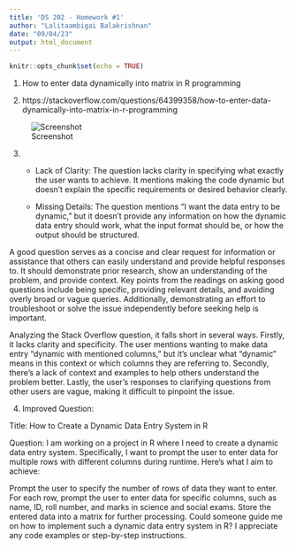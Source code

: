---
title: 'DS 202 - Homework #1'
author: "Lalitaambigai Balakrishnan"
date: "09/04/23"
output: html_document
---

```{r setup, include=FALSE}
knitr::opts_chunk$set(echo = TRUE)
```




1. How to enter data dynamically into matrix in R programming

2. https://stackoverflow.com/questions/64399358/how-to-enter-data-dynamically-into-matrix-in-r-programming

![Screenshot](file:///C:/Users/lalyt/OneDrive/Desktop/DS202/Homework/Homework1/screenshot.png)




3. - Lack of Clarity: The question lacks clarity in specifying what exactly the user wants to achieve. It mentions making the code dynamic but doesn't explain the specific requirements or desired behavior clearly.

   -  Missing Details: The question mentions "I want the data entry to be dynamic," but it doesn't provide any information on how the dynamic data entry should work, what the input format should be, or how the output should be structured.

A good question serves as a concise and clear request for information or assistance that others can easily understand and provide helpful responses to. It should demonstrate prior research, show an understanding of the problem, and provide context. Key points from the readings on asking good questions include being specific, providing relevant details, and avoiding overly broad or vague queries. Additionally, demonstrating an effort to troubleshoot or solve the issue independently before seeking help is important.

Analyzing the Stack Overflow question, it falls short in several ways. Firstly, it lacks clarity and specificity. The user mentions wanting to make data entry "dynamic with mentioned columns," but it's unclear what "dynamic" means in this context or which columns they are referring to. Secondly, there's a lack of context and examples to help others understand the problem better. Lastly, the user's responses to clarifying questions from other users are vague, making it difficult to pinpoint the issue.






4. Improved Question:

Title: How to Create a Dynamic Data Entry System in R

Question:
I am working on a project in R where I need to create a dynamic data entry system. Specifically, I want to prompt the user to enter data for multiple rows with different columns during runtime. Here's what I aim to achieve:

Prompt the user to specify the number of rows of data they want to enter.
For each row, prompt the user to enter data for specific columns, such as name, ID, roll number, and marks in science and social exams.
Store the entered data into a matrix for further processing.
Could someone guide me on how to implement such a dynamic data entry system in R? I appreciate any code examples or step-by-step instructions.

